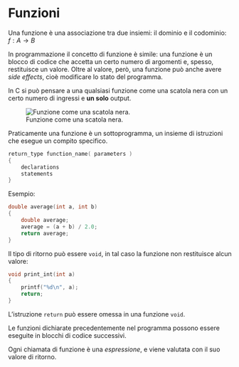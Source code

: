 # Funzioni

Una funzione è una associazione tra due insiemi: il dominio e il codominio: $f: A \rightarrow B$

In programmazione il concetto di funzione è simile: una funzione è un blocco di codice che accetta un certo numero di argomenti e, spesso, restituisce un valore. Oltre al valore, però, una funzione può anche avere *side effects*, cioè modificare lo stato del programma.

In C si può pensare a una qualsiasi funzione come una scatola nera con un certo numero di ingressi e **un solo** output.

![Funzione come una scatola nera.](figures/black-box.png)

Praticamente una funzione è un sottoprogramma, un insieme di istruzioni che esegue un compito specifico.

```.c
return_type function_name( parameters )
{
    declarations
    statements
}
```

Esempio:

```.c
double average(int a, int b)
{
    double average;
    average = (a + b) / 2.0;
    return average;
}
```

Il tipo di ritorno può essere `void`, in tal caso la funzione non restituisce alcun valore:

```.c
void print_int(int a)
{
    printf("%d\n", a);
    return;
}
```

::: {.callout-note}
L'istruzione `return` può essere omessa in una funzione `void`.
:::

Le funzioni dichiarate precedentemente nel programma possono essere eseguite in blocchi di codice successivi.

Ogni chiamata di funzione è una *espressione*, e viene valutata con il suo valore di ritorno.
